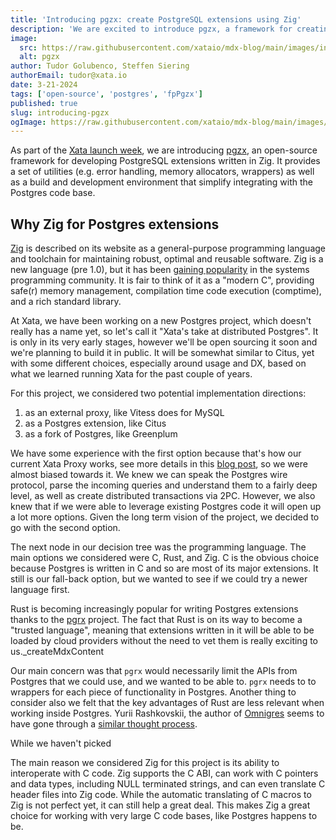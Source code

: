 ```yaml
---
title: 'Introducing pgzx: create PostgreSQL extensions using Zig'
description: 'We are excited to introduce pgzx, a framework for creating Postgres extensions using the Zig programming language.'
image:
  src: https://raw.githubusercontent.com/xataio/mdx-blog/main/images/introducing-pgroll.jpg
  alt: pgzx
author: Tudor Golubenco, Steffen Siering
authorEmail: tudor@xata.io
date: 3-21-2024
tags: ['open-source', 'postgres', 'fpPgzx']
published: true
slug: introducing-pgzx
ogImage: https://raw.githubusercontent.com/xataio/mdx-blog/main/images/introducing-pgroll.jpg
---
```


As part of the [Xata launch week](https://xata.io/launch-week-unleash-the-elephant), we are introducing [pgzx](https://github.com/xataio/pgzx), an open-source framework for developing PostgreSQL extensions written in Zig. It provides a set of utilities (e.g. error handling, memory allocators, wrappers) as well as a build and development environment that simplify integrating with the Postgres code base.

## Why Zig for Postgres extensions

[Zig](https://ziglang.org/) is described on its website as a general-purpose programming language and toolchain for maintaining robust, optimal and reusable software. Zig is a new language (pre 1.0), but it has been [gaining popularity](https://notes.eatonphil.com/2024-03-15-zig-rust-and-other-languages.html) in the systems programming community. It is fair to think of it as a "modern C", providing safe(r) memory management, compilation time code execution (comptime), and a rich standard library.

At Xata, we have been working on a new Postgres project, which doesn't really has a name yet, so let's call it "Xata's take at distributed Postgres". It is only in its very early stages, however we'll be open sourcing it soon and we're planning to build it in public. It will be somewhat similar to Citus, yet with some different choices, especially around usage and DX, based on what we learned running Xata for the past couple of years.

For this project, we considered two potential implementation directions:

1. as an external proxy, like Vitess does for MySQL
2. as a Postgres extension, like Citus
3. as a fork of Postgres, like Greenplum

We have some experience with the first option because that's how our current Xata Proxy works, see more details in this [blog post](), so we were almost biased towards it. We knew we can speak the Postgres wire protocol, parse the incoming queries and understand them to a fairly deep level, as well as create distributed transactions via 2PC. However, we also knew that if we were able to leverage existing Postgres code it will open up a lot more options. Given the long term vision of the project, we decided to go with the second option.

The next node in our decision tree was the programming language. The main options we considered were C, Rust, and Zig. C is the obvious choice because Postgres is written in C and so are most of its major extensions. It still is our fall-back option, but we wanted to see if we could try a newer language first.

Rust is becoming increasingly popular for writing Postgres extensions thanks to the [pgrx](https://github.com/pgcentralfoundation/pgrx) project. The fact that Rust is on its way to become a "trusted language", meaning that extensions written in it will be able to be loaded by cloud providers without the need to vet them is really exciting to us.\_createMdxContent

Our main concern was that `pgrx` would necessarily limit the APIs from Postgres that we could use, and we wanted to be able to. `pgrx` needs to to wrappers for each piece of functionality in Postgres. Another thing to consider also we felt that the key advantages of Rust are less relevant when working inside Postgres. Yurii Rashkovskii, the author of [Omnigres](https://github.com/omnigres/omnigres) seems to have gone through a [similar thought process](https://yrashk.medium.com/why-not-rust-for-omnigres-faa6fda7d1ec).

While we haven't picked

The main reason we considered Zig for this project is its ability to interoperate with C code. Zig supports the C ABI, can work with C pointers and data types, including NULL terminated strings, and can even translate C header files into Zig code. While the automatic translating of C macros to Zig is not perfect yet, it can still help a great deal. This makes Zig a great choice for working with very large C code bases, like Postgres happens to be.
